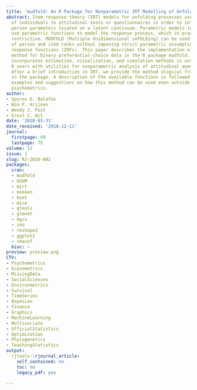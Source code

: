 ```yaml
---
title: 'mudfold: An R Package for Nonparametric IRT Modelling of Unfolding Processes'
abstract: Item response theory (IRT) models for unfolding processes use the responses
  of individuals to attitudinal tests or questionnaires in order to infer item and
  person parameters located on a latent continuum. Parametric models in this class
  use parametric functions to model the response process, which in practice can be
  restrictive. MUDFOLD (Multiple UniDimensional unFOLDing) can be used to obtain estimates
  of person and item ranks without imposing strict parametric assumptions on the item
  response functions (IRFs). This paper describes the implementation of the MUDFOLD
  method for binary preferential-choice data in the R package mudfold. The latter
  incorporates estimation, visualization, and simulation methods in order to provide
  R users with utilities for nonparametric analysis of attitudinal questionnaire data.
  After a brief introduction in IRT, we provide the method ological framework implemented
  in the package. A description of the available functions is followed by practical
  examples and suggestions on how this method can be used even outside the field of
  psychometrics.
author:
- Spyros E. Balafas
- Wim P. Krijnen
- Wendy J. Post
- Ernst C. Wit
date: '2020-03-31'
date_received: '2018-12-11'
journal:
  firstpage: 49
  lastpage: 75
volume: 12
issue: 1
slug: RJ-2020-002
packages:
  cran:
  - mudfold
  - GGUM
  - mirt
  - mokken
  - boot
  - mice
  - gtools
  - glmnet
  - mgcv
  - zoo
  - reshape2
  - ggplot2
  - smacof
  bioc: ~
preview: preview.png
CTV:
- Psychometrics
- Econometrics
- MissingData
- SocialSciences
- Environmetrics
- Survival
- TimeSeries
- Bayesian
- Finance
- Graphics
- MachineLearning
- Multivariate
- OfficialStatistics
- Optimization
- Phylogenetics
- TeachingStatistics
output:
  rjtools::rjournal_article:
    self_contained: no
    toc: no
    legacy_pdf: yes

---
```

